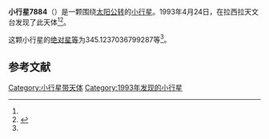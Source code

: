 {{Infobox planet
| bgcolour = #FFFFC0
| name = 7884
| symbol = 
| image = 
| caption = 
| discovery = yes
| discovery_ref = 
| discoverer = {{link-en|亨利·德波鸿诺|Henri Debehogne}}
| discovery_site = [[拉西拉天文台|拉西拉天文台]] 
| discovered = 1993年4月24日
| designations = yes
| mp_name = 
| named_after = 
| alt_names = 1993 HH7/ 1976 JY6 / 1994 TM
| mp_category = [[主带小行星|主带小行星]]
| orbit_ref = <ref name="a">[http://ssd.jpl.nasa.gov/sbdb.cgi?sstr=7884 7884] {{Wayback|url=http://ssd.jpl.nasa.gov/sbdb.cgi?sstr=7884 |date=20210816090611 }}，小行星數據庫瀏覽器（JPL Small-Body Database Browser）－[[美国国家航空航天局|美国国家航空航天局]]喷气推进实验室</ref>
| epoch = 2456400.5 (2013年4月18日更新)
| aphelion = {{convert|2.517589042258682|AU|km|3|abbr=on|lk=out}}
| perihelion = {{convert|2.026900869609394|AU|km|3|abbr=on}}
| semimajor = {{convert|2.272244955934038|AU|km|3|abbr=on}}
| eccentricity = 0.107974312
| period = 1251.068672 [[日|日]]<br />3.43[[儒略年|儒略年]]
| avg_speed = 
| inclination = 2.488844007069286
| asc_node = 353.3826559968508
| mean_anomaly = 
| arg_peri = 345.1237036799287
| satellites = 
| physical_characteristics = yes
| dimensions = 
| mass = 
| density = 
| surface_grav = 
| escape_velocity = 
| sidereal_day = 
| axial_tilt = 
| pole_ecliptic_lat = 
| pole_ecliptic_lon = 
| albedo = 
| temperatures= 
| temp_name1 = 
| mean_temp_1 = 
| max_temp_1 = 
| temp_name2 = 
| max_temp_2 = 
| spectral_type = 
| abs_magnitude = 345.1237036799287
}}

'''小行星7884'''（{{lang-en|7884}}）是一颗围绕[[太阳|太阳]][[公转|公转]]的[[小行星|小行星]]。1993年4月24日，{{link-en|亨利·德波鸿诺|Henri Debehogne}}在拉西拉天文台发现了此天体<ref name="a" /><ref>{{cite news|title=小行星列表|url=http://cfa-www.harvard.edu/iau/lists/NumberedMPs.txt|accessdate=2013-07-08|newspaper=哈佛大学|archive-date=2008-05-17|archive-url=https://web.archive.org/web/20080517010638/http://cfa-www.harvard.edu/iau/lists/NumberedMPs.txt|dead-url=no}}</ref>。

这颗小行星的[[绝对星等|绝对星等]]为345.1237036799287等<ref name="a" />。

==参考文献==
{{reflist}}
{{Minor Planet Number|[[小行星7883|小行星7883]]|[[小行星7885|小行星7885]]}}

{{小天体}}

[[Category:小行星带天体|Category:小行星带天体]]
[[Category:1993年发现的小行星|Category:1993年发现的小行星]]

{{asteroid-stub}}
